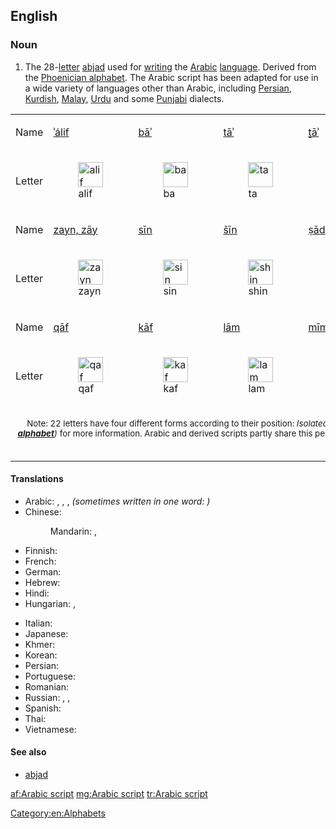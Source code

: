 ==English==
{{wikipedia|Arabic script}}

===Noun===
{{en-noun|head=[[Arabic]] [[script]]}}

# The 28-[[letter]] [[abjad]] used for [[writing]] the [[Arabic]] [[language]]. Derived from the [[Phoenician alphabet]]. The Arabic script has been adapted for use in a wide variety of languages other than Arabic, including [[Persian]], [[Kurdish]], [[Malay]], [[Urdu]] and some [[Punjabi]] dialects.

{|  align="center"  border="1" cellpadding="2" cellspacing="0" 
|  bgcolor="#cccccc" | Name
|  bgcolor="#cccccc" | [[ا|ʾálif]]
|  bgcolor="#cccccc" | [[ب|bāʾ]]
|  bgcolor="#cccccc" | [[ت|tāʾ]]
|  bgcolor="#cccccc" | [[ث|ṯāʾ]]
|  bgcolor="#cccccc" | [[ج|jīm]]
|  bgcolor="#cccccc" | [[ح|ḥāʾ]]
|  bgcolor="#cccccc" | [[خ|xāʾ]]
|  bgcolor="#cccccc" | [[د|dāl]]
|  bgcolor="#cccccc" | [[ذ|ḏāl]]
|  bgcolor="#cccccc" | [[ر|rāʾ]]
|-  valign="top"
|  bgcolor="#cccccc" | Letter
| [[File:1alif.PNG|40px|alif]]
| [[File:1ba.PNG|40px|ba]]
| [[File:1ta.PNG|40px|ta]]
| [[File:1tha.PNG|40px|tha]]
| [[File:1jim.PNG|40px|jim]]
| [[File:1ha.PNG|40px|ha]]
| [[File:1kha.PNG|40px|kha]]
| [[File:1dal.PNG|40px|dal]]
| [[File:1dhal.PNG|40px|dhal]]
| [[File:1ra.PNG|40px|ra]]
|- 
|  bgcolor="#cccccc" | Name
|  bgcolor="#cccccc" | [[ز|zayn, zāy]]
|  bgcolor="#cccccc" | [[س|sīn]]
|  bgcolor="#cccccc" | [[ش|šīn]]
|  bgcolor="#cccccc" | [[ص|ṣād]]
|  bgcolor="#cccccc" | [[ض|ḍād]]
|  bgcolor="#cccccc" | [[ط|ṭāʾ]]
|  bgcolor="#cccccc" | [[ظ|ẓāʾ]]
|  bgcolor="#cccccc" | [[ع|ʿayn]]
|  bgcolor="#cccccc" | [[غ|ġayn]]
|  bgcolor="#cccccc" | [[ف|fāʾ]]
|-  valign="top"
|  bgcolor="#cccccc" | Letter
| [[File:1zayn.PNG|40px|zayn]]
| [[File:1sin.PNG|40px|sin]]
| [[File:1shin.PNG|40px|shin]]
| [[File:1Sad.PNG|40px|Sad]]
| [[File:1Dad.PNG|40px|Dhad]]
| [[File:1Taa.PNG|40px|Ta]]
| [[File:1Za.PNG|40px|Za]]
| [[File:1ayn.PNG|40px|ayn]]
| [[File:1ghayn.PNG|40px|ghayn]]
| [[File:1fa.PNG|40px|fa]]
|- 
|  bgcolor="#cccccc" | Name
|  bgcolor="#cccccc" | [[ق|qāf]]
|  bgcolor="#cccccc" | [[ك|kāf]]
|  bgcolor="#cccccc" | [[ل|lām]]
|  bgcolor="#cccccc" | [[م|mīm]]
|  bgcolor="#cccccc" | [[ن|nūn]]
|  bgcolor="#cccccc" | [[ه|hāʾ]]
|  bgcolor="#cccccc" | [[و|wāw]]
|  bgcolor="#cccccc" | [[ى|yāʾ]]
|  bgcolor="#cccccc" | &nbsp;
|  bgcolor="#cccccc" | &nbsp;
|-  valign="top"
|  bgcolor="#cccccc" | Letter
| [[File:1qaf.PNG|40px|qaf]]
| [[File:1kaf.PNG|40px|kaf]]
| [[File:1lam.PNG|40px|lam]]
| [[File:1mim.PNG|40px|mim]]
| [[File:1nun.PNG|40px|nun]]
| [[File:1haa.PNG|40px|ha]]
| [[File:1waw.PNG|40px|waw]]
| [[File:1ya.PNG|40px|ya]]
| &nbsp;
| &nbsp;
|- 
|  colspan=11 align="center" bgcolor="#cccccc" | <small>Note: 22 letters have four different forms according to their position: ''Isolated, initial, medial, final''. '''ز''', '''ر''', '''ذ''', '''د''', '''ا''' and '''و''' have an identical initial and medial form, and cannot connect to the following letter (see ''Wikipedia: '''[[Arabic alphabet]]''')'' for more information. Arabic and derived scripts partly share this peculiarity with other [[abjad|abjads]] — see e.g. the Hebrew [[tsadi|ts]] ([[צ]]), which becomes [[ץ]] at the end of the word ''(called in that case [[סופית|sofiut]]: suffixes, endings)'', like four other letters.</small>
|}

====Translations====
{{trans-top|letters of the Arabic language}}
* Arabic: {{t|ar|حُرُوف اَلْهِجَاء|m}}, {{t|ar|أَبْجَدِيَّة عَرَبِيَّة|f|tr=ʾabjadiyya ʿarabiyya}}, {{t|ar|حُرُوف أَبْجَدِيَّة|m}}, {{t|ar|أَلِف بَاء|f}} ''(sometimes written in one word: {{t|ar|أَلِفْبَاء|f}})''
* Chinese:
*: Mandarin: {{t+|cmn|阿拉伯字母|tr=Ālābó zìmǔ|sc=Hani}}, {{t|cmn|阿拉伯文字|tr=Ālābó wénzì|sc=Hani}}
* Finnish: {{t+|fi|arabialainen}} {{t+|fi|kirjoitus}}
* French: {{t+|fr|alphabet arabe|m}}
* German: {{t|de|arabisches Alphabet|n}}
* Hebrew: {{t|he|אלפבית ערבי|sc=Hebr}}
* Hindi: {{t|hi|अरबी लिपि|tr=arabī lipi|sc=Deva}}
* Hungarian: {{t|hu|arab ábécé}}, {{t|hu|arab írás}}
{{trans-mid}}
* Italian: {{t|it|alfabeto arabo|m}}
* Japanese: {{t+|ja|アラビア文字|tr=Arabia-moji|sc=Jpan}}
* Khmer: {{t|km|អក្សរអារ៉ាប់|tr=aksɑɑ aarap|sc=Khmr}}
* Korean: {{t|ko|아랍 문자}}
* Persian: {{t|fa|خط عربی|sc=fa-Arab}}
* Portuguese: {{t+|pt|alfabeto árabe|m}}
* Romanian: {{t|ro|alfabet arab|n}}
* Russian: {{t|ru|[[арабский|ара́бское]] [[письмо́]]|n}}, {{t|ru|[[ара́бский]] [[алфави́т]]|m}}, {{t+|ru|ара́бица|f}}
* Spanish: {{t|es|alfabeto árabe|m}}
* Thai: {{t|th|อักษรอาหรับ|tr=àksŏn aaràp|sc=Thai}}
* Vietnamese: {{t|vi|bảng chữ cái Ả Rập}}
{{trans-bottom}}

====See also====
* [[abjad]]

[[Category:en:Alphabets]]

[[af:Arabic script]]
[[mg:Arabic script]]
[[tr:Arabic script]]